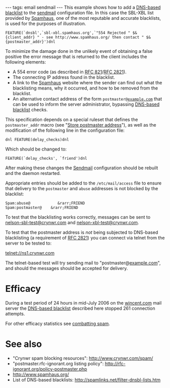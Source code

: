 ---
tags: email sendmail
---
This example shows how to add a [[DNS-based blacklist]] to the [[sendmail]] configuration file. In this case the SBL-XBL list provided by [[Spamhaus]], one of the most reputable and accurate blacklists, is used for the purposes of illustration.

<pre>FEATURE(`dnsbl',`sbl-xbl.spamhaus.org',`"554 Rejected " $&{client_addr} " - see http://www.spamhaus.org/ then contact " $&{postmaster_addr}')dnl</pre>

To minimize the damage done in the unlikely event of obtaining a false positive the error message that is returned to the client includes the following elements:

* A 554 error code (as described in [[RFC 821]]/[[RFC 2821]]).
* The connecting IP address found in the blacklist.
* A link to the [[Spamhaus]] website where the sender can find out what the blacklisting means, why it occurred, and how to be removed from the blacklist.
* An alternative contact address of the form <tt>postmaster@[[example.com]]</tt> that can be used to inform the server administrator, bypassing [[DNS-based blacklist]] checks.

This specification depends on a special ruleset that defines the <tt>postmaster_addr</tt> macro (see "[[Store postmaster address]]"), as well as the modification of the following line in the configuration file:

<pre>dnl FEATURE(delay_checks)dnl</pre>

Which should be changed to:

<pre>FEATURE(`delay_checks', `friend')dnl</pre>

After making these changes the [[Sendmail]] configuration should be rebuilt and the daemon restarted.

Appropriate entries should be added to the <tt>/etc/mail/access</tt> file to ensure that delivery to the <tt>postmaster</tt> and <tt>abuse</tt> addresses is not blocked by the blacklist:

<pre>Spam:abuse@	        &rarr;FRIEND
Spam:postmaster@	&rarr;FRIEND</pre>

To test that the blacklisting works correctly, messages can be sent to [mailto:nelson-sbl-test@crynwr.com nelson-sbl-test@crynwr.com] and [mailto:nelson-xbl-test@crynwr.com nelson-xbl-test@crynwr.com].

To test that the postmaster address is ''not'' being subjected to DNS-based blacklisting (a requirement of [[RFC 2821]]) you can connect via telnet from the server to be tested to:

telnet://ns1.crynwr.com

The telnet-based test will try sending mail to "postmaster@[[example.com]]", and should the messages should be accepted for delivery.

= Efficacy =

During a test period of 24 hours in mid-July 2006 on the [[wincent.com]] mail server the [[DNS-based blacklist]] described here stopped 261 connection attempts.

For other efficacy statistics see [[combatting spam]].

= See also =

* "Crynwr spam blocking resources": http://www.crynwr.com/spam/
* "postmaster.rfc-ignorant.org listing policy": http://rfc-ignorant.org/policy-postmaster.php
* http://www.spamhaus.org/
* List of DNS-based blacklists: http://spamlinks.net/filter-dnsbl-lists.htm
